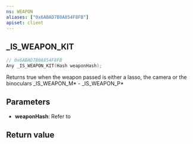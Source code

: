 ```yaml
---
ns: WEAPON
aliases: ["0x6ABAD7B0A854F8FB"]
apiset: client
---
```

## _IS_WEAPON_KIT

```c
// 0x6ABAD7B0A854F8FB
Any _IS_WEAPON_KIT(Hash weaponHash);
```

Returns true when the weapon passed is either a lasso, the camera or the binoculars
_IS_WEAPON_M* - _IS_WEAPON_P*

## Parameters
* **weaponHash**: Refer to <EmbeddedEnum type="eWeaponHash" />

## Return value
